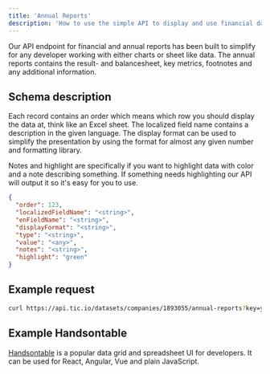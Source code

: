 ```yaml
---
title: 'Annual Reports'
description: 'How to use the simple API to display and use financial data and metrics.'
---
```


Our API endpoint for financial and annual reports has been built to simplify for any
developer working with either charts or sheet like data. The annual reports contains
the result- and balancesheet, key metrics, footnotes and any additional information.

## Schema description

Each record contains an order which means which row you should display the data at, think
like an Excel sheet. The localized field name contains a description in the given language.
The display format can be used to simplify the presentation by using the format for almost any
given number and formatting library.

Notes and highlight are specifically if you want to highlight data with color and
a note describing something. If something needs highlighting our API will
output it so it's easy for you to use.

```json Schema for a record
{
  "order": 123,
  "localizedFieldName": "<string>",
  "enFieldName": "<string>",
  "displayFormat": "<string>",
  "type": "<string>",
  "value": "<any>",
  "notes": "<string>",
  "highlight": "green"
}
```

## Example request

```bash cURL
curl https://api.tic.io/datasets/companies/1893055/annual-reports?key=your_api_key
```

## Example Handsontable

[Handsontable](https://handsontable.com/) is a popular data grid and spreadsheet UI for developers.
It can be used for React, Angular, Vue and plain JavaScript.
